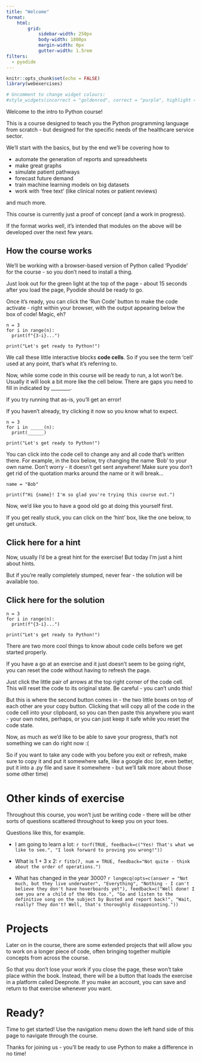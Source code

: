 ```yaml
--- 
title: "Welcome"
format:
    html:
        grid:
            sidebar-width: 250px
            body-width: 1800px
            margin-width: 0px
            gutter-width: 1.5rem
filters:
  - pyodide
--- 
```


```r
knitr::opts_chunk$set(echo = FALSE)
library(webexercises)

# Uncomment to change widget colours:
#style_widgets(incorrect = "goldenrod", correct = "purple", highlight = "firebrick")
```

Welcome to the intro to Python course!

This is a course designed to teach you the Python programming language from scratch - but designed for the specific needs of the healthcare service sector. 

We'll start with the basics, but by the end we'll be covering how to 

- automate the generation of reports and spreadsheets
- make great graphs
- simulate patient pathways
- forecast future demand
- train machine learning models on big datasets
- work with 'free text' (like clinical notes or patient reviews)

and much more.

::: {.callout-note}
This course is currently just a proof of concept (and a work in progress). 

If the format works well, it's intended that modules on the above will be developed over the next few years.
:::

## How the course works

We'll be working with a browser-based version of Python called 'Pyodide' for the course - so you don't need to install a thing.

Just look out for the green light at the top of the page - about 15 seconds after you load the page, Pyodide should be ready to go.

Once it's ready, you can click the 'Run Code' button to make the code activate - right within your browser, with the output appearing below the box of code! Magic, eh? 

```pyodide-python
n = 3
for i in range(n):
  print(f"{3-i}...")

print("Let's get ready to Python!")
```

We call these little interactive blocks **code cells**. So if you see the term 'cell' used at any point, that's what it's referring to.

Now, while some code in this course will be ready to run, a lot won't be. Usually it will look a bit more like the cell below. There are gaps you need to fill in indicated by ________. 

If you try running that as-is, you'll get an error! 

If you haven't already, try clicking it now so you know what to expect. 

```pyodide-python
n = 3
for i in _____(n):
  print(______)

print("Let's get ready to Python!")
```

You can click into the code cell to change any and all code that's written there. For example, in the box below, try changing the name 'Bob' to your own name. Don't worry - it doesn't get sent anywhere! Make sure you don't get rid of the quotation marks around the name or it will break...

```pyodide-python
name = "Bob"

print(f"Hi {name}! I'm so glad you're trying this course out.")
```

Now, we'd like you to have a good old go at doing this yourself first. 

If you get really stuck, you can click on the 'hint' box, like the one below, to get unstuck.

::: {.callout-tip collapse="true"}
## Click here for a hint

Now, usually I'd be a great hint for the exercise! But today I'm just a hint about hints.
:::


But if you're really completely stumped, never fear - the solution will be available too.

::: {.callout-note collapse="true"}
## Click here for the solution

```pyodide-python
n = 3
for i in range(n):
  print(f"{3-i}...")

print("Let's get ready to Python!")
```
:::

There are two more cool things to know about code cells before we get started properly. 

If you have a go at an exercise and it just doesn't seem to be going right, you can reset the code without having to refresh the page. 

Just click the little pair of arrows at the top right corner of the code cell. This will reset the code to its original state. Be careful - you can't undo this!

But this is where the second button comes in - the two little boxes on top of each other are your copy button. Clicking that will copy all of the code in the code cell into your clipboard, so you can then paste this anywhere you want - your own notes, perhaps, or you can just keep it safe while you reset the code state. 

::: {.callout-warning}
Now, as much as we'd like to be able to save your progress, that's not something we can do right now :( 

So if you want to take any code with you before you exit or refresh, make sure to copy it and put it somewhere safe, like a google doc (or, even better, put it into a .py file and save it somewhere - but we'll talk more about those some other time)
:::

# Other kinds of exercise {.unnumbered}

Throughout this course, you won't just be writing code - there will be other sorts of questions scattered throughout to keep you on your toes. 

Questions like this, for example. 

- I am going to learn a lot: `r torf(TRUE, feedback=c("Yes! That's what we like to see.", "I look forward to proving you wrong!"))`

- What is 1 + 3 x 2: `r fitb(7, num = TRUE, feedback="Not quite - think about the order of operations.")`

- What has changed in the year 3000? `r longmcq(opts=c(answer = "Not much, but they live underwater", "Everything", "Nothing - I can't believe they don't have hoverboards yet"), feedback=c("Well done! I see you are a child of the 90s too.", "Go and listen to the definitive song on the subject by Busted and report back!", "Wait, really? They don't? Well, that's thoroughly disappointing."))`


# Projects {.unnumbered}

Later on in the course, there are some extended projects that will allow you to work on a longer piece of code, often bringing together multiple concepts from across the course. 

So that you don't lose your work if you close the page, these won't take place within the book. Instead, there will be a button that loads the exercise in a platform called Deepnote. If you make an account, you can save and return to that exercise whenever you want.

# Ready? {.unnumbered}

Time to get started! Use the navigation menu down the left hand side of this page to navigate through the course. 

Thanks for joining us - you'll be ready to use Python to make a difference in no time! 

